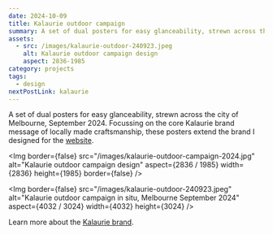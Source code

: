 ```yaml
---
date: 2024-10-09
title: Kalaurie outdoor campaign
summary: A set of dual posters for easy glanceability, strewn across the city of Melbourne, September 2024
assets:
  - src: /images/kalaurie-outdoor-240923.jpeg
    alt: Kalaurie outdoor campaign design
    aspect: 2836-1985
category: projects
tags:
  - design
nextPostLink: kalaurie
---
```


A set of dual posters for easy glanceability, strewn across the city of Melbourne, September 2024. Focussing on the core Kalaurie brand message of locally made craftsmanship, these posters extend the brand I designed for the [website](/kalaurie).

<Img
  border={false}
  src="/images/kalaurie-outdoor-campaign-2024.jpg"
  alt="Kalaurie outdoor campaign design"
  aspect={2836 / 1985}
  width={2836}
  height={1985}
  border={false}
/>

<Img
  border={false}
  src="/images/kalaurie-outdoor-240923.jpeg"
  alt="Kalaurie outdoor campaign in situ, Melbourne September 2024"
  aspect={4032 / 3024}
  width={4032}
  height={3024}
/>

Learn more about the [Kalaurie brand](https://www.kalaurie.com.au/).

